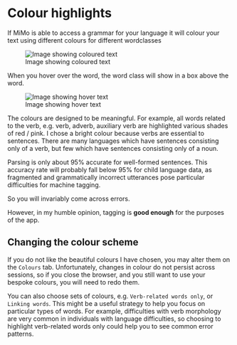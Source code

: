 # Colour highlights

If MiMo is able to access a grammar for your language it will colour your text using different colours for different wordclasses

![Image showing coloured text](coloured_text.png)

When you hover over the word, the word class will show in a box above the word.

![Image showing hover text](hover_text.png)

The colours are designed to be meaningful. For example, all words related to the verb, e.g. verb, adverb, auxiliary verb are highlighted various shades of red / pink. I chose a bright colour because verbs are essential to sentences. There are many languages which have sentences consisting only of a verb, but few which have sentences consisting only of a noun.

::: {.callout-warning}
Parsing is only about 95% accurate for well-formed sentences. This accuracy rate will probably fall below 95% for child language data, as fragmented and grammatically incorrect utterances pose particular difficulties for machine tagging.

So you will invariably come across errors.

However, in my humble opinion, tagging is **good enough** for the purposes of the app.
:::

## Changing the colour scheme

If you do not like the beautiful colours I have chosen, you may alter them on the `Colours` tab. Unfortunately, changes in colour do not persist across sessions, so if you close the browser, and you still want to use your bespoke colours, you will need to redo them.

You can also choose sets of colours, e.g. `Verb-related words only`, or `Linking words`. This might be a useful strategy to help you focus on particular types of words. For example, difficulties with verb morphology are very common in individuals with language difficulties, so choosing to highlight verb-related words only could help you to see common error patterns.